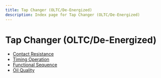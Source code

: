```yaml
---
title: Tap Changer (OLTC/De-Energized)
description: Index page for Tap Changer (OLTC/De-Energized)
---
```


# Tap Changer (OLTC/De-Energized)

- [Contact Resistance](contact-resistance)
- [Timing Operation](timing-operation)
- [Functional Sequence](functional-sequence)
- [Oil Quality](oil-quality)
